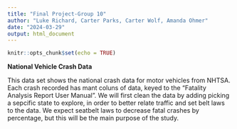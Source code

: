 ```yaml
---
title: "Final Project-Group 10"
author: "Luke Richard, Carter Parks, Carter Wolf, Amanda Ohmer"
date: "2024-03-29"
output: html_document
---
```


```r
knitr::opts_chunk$set(echo = TRUE)
```

**National Vehicle Crash Data**


This data set shows the national crash data for motor vehicles from NHTSA. Each crash recorded has mant coluns of data, keyed to the "Fatality Analysis Report User Manual". We will first clean the data by adding picking a sepcific state to explore, in order to better relate traffic and set belt laws to the data. We expect seatbelt laws to decrease fatal crashes by percentage, but this will be the main purpose of the study.